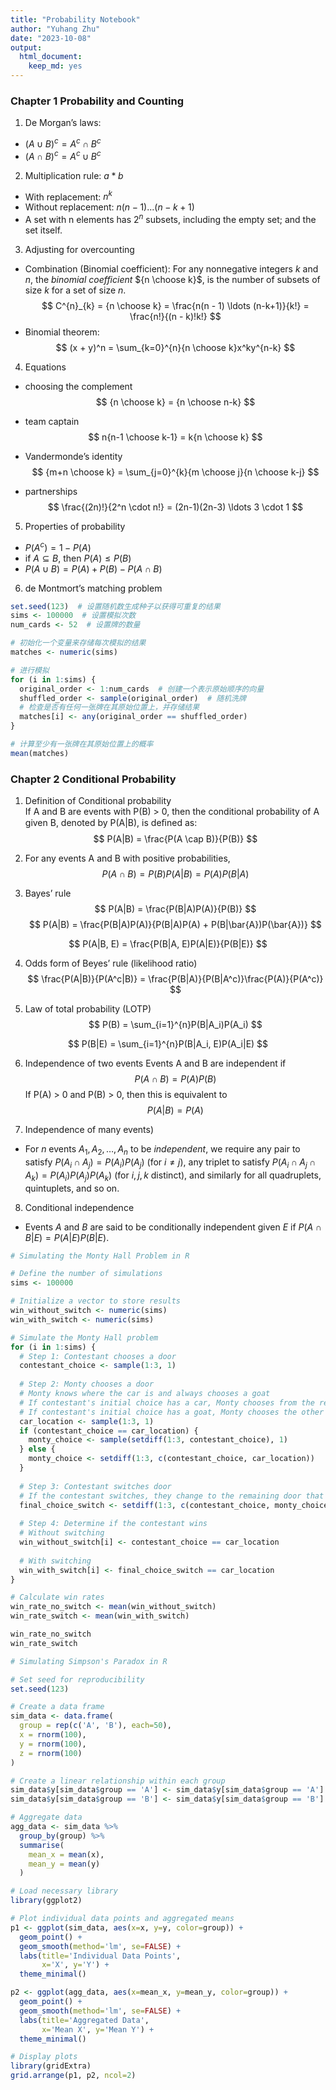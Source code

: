 ```yaml
---
title: "Probability Notebook"
author: "Yuhang Zhu"
date: "2023-10-08"
output: 
  html_document: 
    keep_md: yes
---
```


### Chapter 1 Probability and Counting

1. De Morgan's laws:
* $(A \cup B)^c = A^c \cap B^c$
* $(A \cap B)^c = A^c \cup B^c$

2. Multiplication rule: $a*b$
* With replacement: $n^k$
* Without replacement: $n(n - 1)...(n-k+1)$
* A set with n elements has $2^n$ subsets, including the empty set; and the set itself.

3. Adjusting for overcounting
* Combination (Binomial coefficient): For any nonnegative integers *k* and *n*, the *binomial coefficient* ${n \choose k}$, is the number of subsets of size *k* for a set of size *n*.
$$ C^{n}_{k} = {n \choose k} = \frac{n(n - 1) \ldots (n-k+1)}{k!} = \frac{n!}{(n - k)!k!} $$
* Binomial theorem: 
$$ (x + y)^n = \sum_{k=0}^{n}{n \choose k}x^ky^{n-k} $$

4. Equations
* choosing the complement
$$ {n \choose k} = {n \choose n-k} $$

* team captain
$$ n{n-1 \choose k-1} = k{n \choose k} $$

* Vandermonde's identity
$$ {m+n \choose k} = \sum_{j=0}^{k}{m \choose j}{n \choose k-j} $$

* partnerships
$$ \frac{(2n)!}{2^n \cdot n!} = (2n-1)(2n-3) \ldots 3 \cdot 1 $$

5. Properties of probability
* $P(A^c) = 1 - P(A)$
* if $A \subseteq B$, then $P(A) \leq P(B)$
* $P(A \cup B) = P(A) + P(B) - P(A \cap B)$

6. de Montmort's matching problem

```r
set.seed(123)  # 设置随机数生成种子以获得可重复的结果
sims <- 100000  # 设置模拟次数
num_cards <- 52  # 设置牌的数量

# 初始化一个变量来存储每次模拟的结果
matches <- numeric(sims)

# 进行模拟
for (i in 1:sims) {
  original_order <- 1:num_cards  # 创建一个表示原始顺序的向量
  shuffled_order <- sample(original_order)  # 随机洗牌
  # 检查是否有任何一张牌在其原始位置上，并存储结果
  matches[i] <- any(original_order == shuffled_order)
}

# 计算至少有一张牌在其原始位置上的概率
mean(matches)
```

### Chapter 2 Conditional Probability

1. Definition of Conditional probability  
If A and B are events with P(B) > 0, then the conditional probability of A given B, denoted by P(A|B), is deﬁned as:
$$ P(A|B) = \frac{P(A \cap B)}{P(B)} $$

2. For any events A and B with positive probabilities,
$$ P(A \cap B) = P(B)P(A|B) = P(A)P(B|A) $$

3. Bayes’ rule
$$ P(A|B) = \frac{P(B|A)P(A)}{P(B)} $$
$$ P(A|B) = \frac{P(B|A)P(A)}{P(B|A)P(A) + P(B|\bar{A})P(\bar{A})} $$

$$ P(A|B, E) = \frac{P(B|A, E)P(A|E)}{P(B|E)} $$

4. Odds form of Beyes' rule (likelihood ratio)
$$ \frac{P(A|B)}{P(A^c|B)} = \frac{P(B|A)}{P(B|A^c)}\frac{P(A)}{P(A^c)} $$

5. Law of total probability (LOTP)
$$ P(B) = \sum_{i=1}^{n}P(B|A_i)P(A_i) $$

$$ P(B|E) = \sum_{i=1}^{n}P(B|A_i, E)P(A_i|E) $$

6. Independence of two events
Events A and B are independent if
$$ P(A \cap B) = P(A)P(B) $$
If P(A) > 0 and P(B) > 0, then this is equivalent to
$$ P(A|B) = P(A) $$

7. Independence of many events)
* For $n$ events $A_1, A_2, \dots, A_n$ to be *independent*, we require any pair to satisfy $P(A_i \cap A_j) = P(A_i)P(A_j)$ (for $i \neq j$), any triplet to satisfy $P(A_i \cap A_j \cap A_k) = P(A_i)P(A_j)P(A_k)$ (for $i, j, k$ distinct), and similarly for all quadruplets, quintuplets, and so on.

8. Conditional independence
* Events *A* and *B* are said to be conditionally independent given *E* if $P(A \cap B|E) = P(A|E)P(B|E)$.

```r
# Simulating the Monty Hall Problem in R

# Define the number of simulations
sims <- 100000

# Initialize a vector to store results
win_without_switch <- numeric(sims)
win_with_switch <- numeric(sims)

# Simulate the Monty Hall problem
for (i in 1:sims) {
  # Step 1: Contestant chooses a door
  contestant_choice <- sample(1:3, 1)
  
  # Step 2: Monty chooses a door
  # Monty knows where the car is and always chooses a goat
  # If contestant's initial choice has a car, Monty chooses from the remaining two doors randomly
  # If contestant's initial choice has a goat, Monty chooses the other goat
  car_location <- sample(1:3, 1)
  if (contestant_choice == car_location) {
    monty_choice <- sample(setdiff(1:3, contestant_choice), 1)
  } else {
    monty_choice <- setdiff(1:3, c(contestant_choice, car_location))
  }
  
  # Step 3: Contestant switches door
  # If the contestant switches, they change to the remaining door that Monty didn't open
  final_choice_switch <- setdiff(1:3, c(contestant_choice, monty_choice))
  
  # Step 4: Determine if the contestant wins
  # Without switching
  win_without_switch[i] <- contestant_choice == car_location
  
  # With switching
  win_with_switch[i] <- final_choice_switch == car_location
}

# Calculate win rates
win_rate_no_switch <- mean(win_without_switch)
win_rate_switch <- mean(win_with_switch)

win_rate_no_switch
win_rate_switch
```

```r
# Simulating Simpson's Paradox in R

# Set seed for reproducibility
set.seed(123)

# Create a data frame
sim_data <- data.frame(
  group = rep(c('A', 'B'), each=50),
  x = rnorm(100),
  y = rnorm(100),
  z = rnorm(100)
)

# Create a linear relationship within each group
sim_data$y[sim_data$group == 'A'] <- sim_data$y[sim_data$group == 'A'] + sim_data$x[sim_data$group == 'A']
sim_data$y[sim_data$group == 'B'] <- sim_data$y[sim_data$group == 'B'] - sim_data$x[sim_data$group == 'B']

# Aggregate data
agg_data <- sim_data %>%
  group_by(group) %>%
  summarise(
    mean_x = mean(x),
    mean_y = mean(y)
  )

# Load necessary library
library(ggplot2)

# Plot individual data points and aggregated means
p1 <- ggplot(sim_data, aes(x=x, y=y, color=group)) +
  geom_point() +
  geom_smooth(method='lm', se=FALSE) +
  labs(title='Individual Data Points',
       x='X', y='Y') +
  theme_minimal()

p2 <- ggplot(agg_data, aes(x=mean_x, y=mean_y, color=group)) +
  geom_point() +
  geom_smooth(method='lm', se=FALSE) +
  labs(title='Aggregated Data',
       x='Mean X', y='Mean Y') +
  theme_minimal()

# Display plots
library(gridExtra)
grid.arrange(p1, p2, ncol=2)
```


